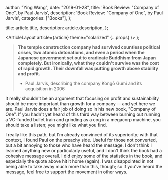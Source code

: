 
  author: "Ying Wang",
  date: "2019-01-28",
  title: 'Book Review: "Company of One", by Paul Jarvis',
  description: 'Book Review: "Company of One", by Paul Jarvis',
  categories: ["Books"],
};

  title: article.title,
  description: article.description,
};

  <ArticleLayout article={article} theme="solarized" {...props} />
);

> **The temple construction company had survived countless political crises, two
> atomic detonations, and even a period when the Japanese government set out to
> eradicate Buddhism from Japan completely. But ironically, what they couldn't
> survive was the cost of rapid growth. Their downfall was putting growth above
> stability and profit.**
>
> - Paul Jarvis, describing the company Kongō Gumi and its acquisition in 2006

It really shouldn't be an argument that focusing on profit and sustainability
should be more important than growth for a company -- and yet here we are. Paul
Jarvis does a fair job of doing so in his new book, "Company of One". If you
hadn't yet heard of this third way between burning out running a VC-funded
bullet train and grinding as a cog in a megacorp machine, you should take a
listen; you might like what you find.

I really like this path, but I'm already convinced of its superiority; with that
context, I found Paul on the preachy side. Useful for those not converted, but a
bit annoying to those who have heard the message. I don't think I learned
anything new or particularly useful, and I don't think the book had a cohesive
message overall. I did enjoy some of the statistics in the book, and especially
the quote above hit it home (again). I was disappointed in not being able to
take away much more than this, though; so if you've heard the message, feel free
to support the movement in other ways.
